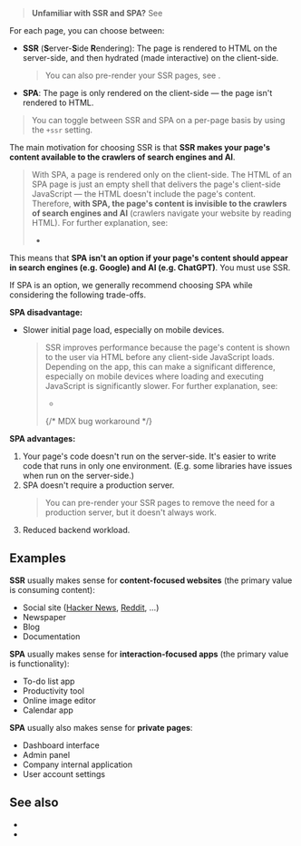 
> **Unfamiliar with SSR and SPA?** See <Link href="/what-is-SSR-and-SPA" />

For each page, you can choose between:
 - **SSR** (**S**erver-**S**ide **R**endering): The page is rendered to HTML on the server-side, and then <Link href="/hydration">hydrated</Link> (made interactive) on the client-side.
   > You can also pre-render your SSR pages, see <Link href="/pre-rendering" />.
 - **SPA**: The page is only rendered on the client-side — the page isn't rendered to HTML.

> You can toggle between SSR and SPA on a per-page basis by using the <Link href="/ssr">`+ssr` setting</Link>.

The main motivation for choosing SSR is that **SSR makes your page's content available to the crawlers of search engines and AI**.

> With SPA, a page is rendered only on the client-side. The HTML of an SPA page is just an empty shell that delivers the page's client-side JavaScript — the HTML doesn't include the page's content. Therefore, **with SPA, the page's content is invisible to the crawlers of search engines and AI** (crawlers navigate your website by reading HTML). For further explanation, see:
> - <Link href="/what-is-SSR-and-SPA#crawlers" />

This means that **SPA isn't an option if your page's content should appear in search engines (e.g. Google) and AI (e.g. ChatGPT)**. You must use SSR.

If SPA is an option, we generally recommend choosing SPA while considering the following trade-offs.

**SPA disadvantage:**
- Slower initial page load, especially on mobile devices.
  > SSR improves performance because the page's content is shown to the user via HTML before any client-side JavaScript loads. Depending on the app, this can make a significant difference, especially on mobile devices where loading and executing JavaScript is significantly slower. For further explanation, see:
  > - <Link href="/what-is-SSR-and-SPA#performance" />
  > <p/> {/* MDX bug workaround */}


**SPA advantages:**
1. Your page's code doesn't run on the server-side. It's easier to write code that runs in only one environment. (E.g. some libraries have issues when run on the server-side.)
1. SPA doesn't require a production server.
   > You can <Link href="/pre-rendering">pre-render your SSR pages</Link> to remove the need for a production server, but <Link href="/pre-rendering#should-i-pre-render">it doesn't always work</Link>.
1. Reduced backend workload.


## Examples

**SSR** usually makes sense for **content-focused websites** (the primary value is consuming content):
- Social site ([Hacker News](https://news.ycombinator.com), [Reddit](https://www.reddit.com), ...)
- Newspaper
- Blog
- Documentation

**SPA** usually makes sense for **interaction-focused apps** (the primary value is functionality):
- To-do list app
- Productivity tool
- Online image editor
- Calendar app

**SPA** usually also makes sense for **private pages**:
- Dashboard interface
- Admin panel
- Company internal application
- User account settings


## See also

- <Link href="/what-is-SSR-and-SPA" />
- <Link href="/pre-rendering#ssg-vs-ssr" />
